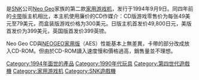 {{Expand language|1=en|time=2020-12-15T02:08:58+00:00}}
{{Unreferenced|time=2020-12-15T02:08:58+00:00}}
{{NoteTA
| G1 = Games
}}
{{Infobox Information appliance
| title         = Neo Geo CD
| logo          = 
| image         = Neo-Geo-CD-TopLoader-wController-FL.jpg
| caption       = 
| manufacturer  = [[SNK|SNK]]
| type          = [[家用游戏机|家用游戏机]]
| generation    = [[第四世代游戏机|第四世代]]
| releasedate   =  {{vgrelease|JP|September 9, 1994|EU|December 3, 1994|AU|December 23, 1994|NA|January 15, 1996}}
| price         = {{vgrelease|NA|{{USD|399}}|EU|{{GBP|399}}|JP|{{JPY|49800}}}}
| discontinued  =   {{vgrelease|PAL|June 23, 1996|JP|March 1, 1997|NA|December 28, 1997}}
| CPU           = [[Motorola_68000|Motorola 68000]] @ 12 MHz
| GPU           = 
| media         = [[CD-ROM|CD-ROM]]
| storage       = 
| onlineservice = 
| unitssold     = 
| topgame       = 
| predecessor   = [[Neo_Geo|Neo Geo AES]]
| successor     = 
| controllers   = 
}}

{{Vgname2|Neo Geo CD|ja=ネオジオCD}}是[[SNK|SNK]]公司[[Neo_Geo|Neo Geo]]家族的第二款[[家用游戏机|家用游戏机]]，发行于1994年9月9日。同四年前的[[ROM卡带|卡带]]版主机相比，本主机使用廉价的CD作媒介：CD版游戏零售价为每张49美元至79美元，而盒装版游戏价格为300美元。日版主机首发价49,800日元，美版首发价为399美元，英国版首发价399英镑。

Neo Geo CD與[[Neo_Geo|NEOGEO家用版]]（AES）性能基本上無差異，卡帶的部分改成放入CD-ROM。但由於CD-ROM讀入速度慢和價格過高，銷售量並不理想。

{{SNK}}
{{第四世代遊戲機}}
{{家用游戏机}}

{{DEFAULTSORT:Neo Geo Cd}}
[[Category:1994年面世的產品|Category:1994年面世的產品]]
[[Category:1990年代玩具|Category:1990年代玩具]]
[[Category:第四世代遊戲機|Category:第四世代遊戲機]]
[[Category:家用游戏机|Category:家用游戏机]]
[[Category:SNK遊戲機|Category:SNK遊戲機]]

{{videogame-hardware-stub}}
